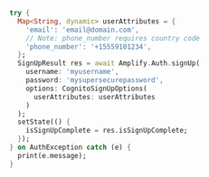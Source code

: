 ```dart
try {
  Map<String, dynamic> userAttributes = {
    'email': 'email@domain.com',
    // Note: phone_number requires country code
    'phone_number': '+15559101234',
  };
  SignUpResult res = await Amplify.Auth.signUp(
    username: 'myusername',
    password: 'mysupersecurepassword',
    options: CognitoSignUpOptions(
      userAttributes: userAttributes
    )
  );
  setState(() {
    isSignUpComplete = res.isSignUpComplete;
  });
} on AuthException catch (e) {
  print(e.message);
}
```


